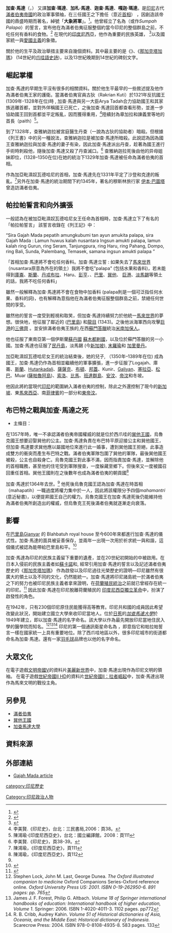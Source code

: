 {{Infobox Officeholder
| honorific-prefix    =
| honorific-suffix    =
| image               =Illustration of Gajah Mada.jpg
| imagesize           =
| smallimage          =
| caption             =加查·馬達的素描畫像 
| order               =
| office              =[[滿者伯夷|滿者伯夷]]首相 
| term_start          =1329年
| term_end            =1364年
| vicepresident       =
| viceprimeminister   =
| deputy              =
| lieutenant          =
| monarch             ={{link-en|查雅納迦拉|Jayanegara}} 、{{link-en|加亞毗濕奴瓦德哈尼|Tribhuwana Tunggadewi}}、{{link-en|哈亞·烏魯克|Hayam Wuruk}}
| president           =
| primeminister       =
| governor            =
| governor-general    =
| governor_general    =
| succeeding          =
| predecessor         =
| successor           =
| constituency        =
| majority            =
| birth_date          =1290年
| birth_place         =[[巴里島|巴里島]]
| death_date          ={{death date and age|df=yes|1364|||1290||}}
| death_place         =
| nationality         =
| party               =
| spouse              =
| relations           =
| children            =
| residence           =
| alma_mater          =
| occupation          =
| profession          =
| religion            =
| signature           =
| website             =
| footnotes           =
}}
'''加查·馬達'''（{{Lang-id|Gajah Mada}}，{{bd|1290年||1364年||}}） 又譯'''加查·瑪達'''、'''加札·馬達'''、'''迦查·馬達'''、'''嘎迦·瑪達'''。是[[印尼|印尼]]古代[[滿者伯夷帝國|滿者伯夷帝國]]的政治軍事領袖，在三任國王之下擔任{{link-en|巴迪 （印尼官位）|patih|巴迪}}（意近[[首相|首相]]） ，因創造該帝國的鼎盛時期而著名，綽號「'''大象將軍'''」。<ref name=Coedes>{{Cite book
  | last = Cœdès
  | first = George
  | authorlink = Georges Coedès
  | title = The Indianized states of Southeast Asia
  | publisher = University of Hawaii Press
  | year = 1968
  | url = https://books.google.com/books?id=iDyJBFTdiwoC
  | isbn = 9780824803681
  | access-date = 2016-11-05
  | archive-date = 2017-02-21
  | archive-url = https://web.archive.org/web/20170221060339/https://books.google.com/books?id=iDyJBFTdiwoC
  | dead-url = no
  }}</ref>{{rp|234,239}}。他曾經立了名為{{link-en|帕拉帕誓言|Palapa oath}}（或作''Sumpah Palapa''）的誓言，宣布他在為滿者伯夷征服整個約當今印尼的整個群島之前，不吃任何有香料的食物。<ref>{{cite web |url=http://digilib.pnri.go.id/uploaded_files/k003/normal/Sumpah_Palapa.pdf |title=存档副本 |accessdate=2008-02-05 |deadurl=yes |archiveurl=https://web.archive.org/web/20090220044916/http://digilib.pnri.go.id/uploaded_files/k003/normal/Sumpah_Palapa.pdf |archivedate=2009-02-20 }}</ref> 在現代的[[印度尼西亞|印度尼西亞]]，他作為重要的民族英雄， <ref>{{Cite web |url=http://www.eastjava.com/books/majapahit/html/gajah.html |title=Majapahit Story : The History of Gajah Mada |accessdate=2016-11-05 |archive-date=2017-07-20 |archive-url=https://web.archive.org/web/20170720205448/http://www.eastjava.com/books/majapahit/html/gajah.html |dead-url=yes }}</ref>以及國家統一與[[愛國主義|愛國主義]]的象徵。 

關於他的生平及政治舉措主要來自幾個資料。其中最主要的是《{{link-en|列王書|Pararaton}}》、《[[那加克塔加瑪|那加克塔加瑪]]》 (14世紀的[[爪哇語|爪哇語]][[史詩|史詩]])，以及13世紀晚期到14世紀的碑刻文字。

== 崛起掌權 ==
加查·馬達的早期生平沒有很多的相關資料。關於他生平最早的一些敘述提及他作為滿者伯夷王家的護衛。當滿者伯夷官員古狄（Rakrian Kuti）於1321年反抗國王{{link-en|查雅納迦拉|Jayanegara}} (1309年-1328年在位)時 , 加查·馬達與另一大臣Arya Tadah合力協助國王和其家族逃離首都，並對外佯稱國王已死亡，之後加查·馬達回首都查看形勢，並進一步協助國王回到首都並平定叛亂，因而獲得重用，<ref>李美賢.《印尼史》，台北：三民書局,2006：頁38。</ref>陸續封為章加拉和諫義里等地的首長（paith）<ref>陳鴻瑜‧《印度尼西亞史》，台北：國立編譯館，2008：頁111</ref>。

到了1328年，查雅納迦拉被宮庭醫生丹查（一說為古狄的協助者）暗殺。但根據《列王書》中的另一種說法，查雅納迦拉是被加查·馬達所暗殺。此說認為因為國王查雅納迦拉與加查·馬達的妻子有染，因此加查·馬達派出丹查，趁著為國王進行手術時刺殺他，隨後加查·馬達又殺了丹查滅口。<ref>李美賢.《印尼史》，頁38-39。</ref>
查雅納迦拉死後由他的异母姐妹{{link-en|加亞毗濕奴瓦德哈尼|Tribhuwana Tunggadewi}}即位，(1328–1350在位)在她的統治下1329年加查·馬達被任命為滿者伯夷的首相。

作為加亞毗濕奴瓦德哈尼的首相，加查·馬達先在1331年平定了沙登和克達的叛亂。<ref>陳鴻瑜，《印度尼西亞史》，頁111</ref>另外在加查·馬達的統治期間下約1345年，著名的穆斯林旅行家 [[伊本·巴圖塔|伊本·巴圖塔]]曾造訪滿者伯夷。

==帕拉帕誓言和向外擴張 ==

一般認為在被加亞毗濕奴瓦德哈尼女王任命為首相時，加查·馬達立下了有名的「帕拉帕誓言」 該誓言收錄在《列王記》中：

“Sira Gajah Mada pepatih amungkubumi tan ayun amukita palapa, sira Gajah Mada : Lamun huwus kalah nusantara Ingsun amukti palapa, lamun kalah ring Gurun, ring Seram, Tanjungpura, ring Haru, ring Pahang, Dompo, ring Bali, Sunda, Palembang, Temasek, samana ingsun amukti palapa ”

「首相加查·馬達將不會吃任何香料。加查·馬達立誓 : 如果失去了[[馬來世界|馬來世界]]（nusantara原意為外在的領土）我將不會吃"palapa" (包括水果和香料)，若未能得到[[摩鹿加群島|庫崙]]、[[斯蘭島|斯蘭]]、[[廖內省|丹戎布拉]]、Haru、[[彭亨|彭亨]]、{{link-en|冬坡|Dompu|冬坡}}、[[巴里島|巴里]]、[[巽他王國|巽他]]、 [[巨港|巨港]]、[[新加坡|淡馬錫]]等領土的話，我將不吃任何香料」

雖然一般解釋為加查·馬達將不會在食物中加香料 (palapa則是一個可泛指任何水果、香料的詞)，也有解釋為意指他在為滿者伯夷征服整個群島之前，禁絕任何世間的享受。

雖然他的誓言一度受到輕視和取笑，但加查·馬達持續努力於他統一[[馬來世界|馬來世界]]的夢想。很快地，他征服了鄰近的 {{link-en|Bedulu|貝杜}} ([[巴里島|巴里島]]) 和[[龍目島|龍目]] (1343)。之後他派海軍西向攻擊[[巨港|巨港]]的[[三佛齊|三佛齊]] 。並安排滿者伯夷王族的{{link-en|Adityawarman|Adityawarman}},在西[[蘇門答臘|蘇門答臘]]統治[[米南加保人|米南加保人]]。

他也征服了東南亞第一個伊斯蘭[[蘇丹國|蘇丹國]] [[蘇木都剌國|蘇木都剌國]]，以及位於蘇門答臘的另一小國。加查·馬達也征服了[[民丹島|民丹島]]，淡馬錫 (今[[新加坡|新加坡]]), [[末羅瑜|末羅瑜]]和 [[加里曼丹|加里曼丹]]。

加亞毗濕奴瓦德哈尼女王的統治結束後，她的兒子, {{link-en|哈亞·烏魯克|Hayam Wuruk}} （1350年–1389年在位) 成為國王，加查·馬達仍作為首相並繼續他的軍事擴張，進一步征服了Logajah、庫崙、[[斯蘭島|斯蘭]]、[[布魯島|Hutankadali]]、[[薩薩克人|薩薩克]]、[[布頓島|布頓]]、[[邦蓋群島|邦蓋]]、Kunir、[[康厄安群島|Galiyan]]、[[塞拉亞島|塞拉亞]]、[[松巴島|松巴]]、Muar ([[薩帕魯阿島|薩帕魯阿島]])、[[索洛島|索洛]]、[[比馬|比馬]]、[[班達群島|班達群島]]、[[安汶島|安汶]]、[[帝汶|帝汶]]和冬坡。

他因此將約當現代[[印尼|印尼]]的範圍納入滿者伯夷的控制，除此之外還控制了現今的[[新加坡|新加坡]]、東[[馬來西亞|馬來西亞]]、南[[菲律賓|菲律賓]]的一部分和[[東帝汶|東帝汶]]。

== 布巴特之戰與加查·馬達之死 ==

*主條目：{{en-link|布巴特之戰|Battle of Bubat}}

在1357年時，唯一不承認滿者伯夷帝國權威的就是位於西爪哇的[[巽他王國|巽他王國]]，烏魯克國王想要迎娶巽他的公主。加查·馬達負責在布巴特平原迎接公主和巽他國王，但加查·馬達要求巽他應以屬國地位來進行此一婚事，遭到巽他國王拒絕，此事造成雙方的衝突而產生布巴特之戰。滿者伯夷軍隊包圍了巽他的軍隊，最後巽他國王被殺，公主{{link-en|Dyah Pitaloka Citraresmi|Dyah Pitaloka Citraresmi}}也自殺身亡。烏魯克國王對此事不滿，因而指責加查·馬達，並解除他的首相職務，甚至他的住宅受到軍隊搜查，一度躲藏至鄉下。但後來又一度被國召回重任首相。巽他王國則在之後數年也成為滿者伯夷的朝貢國<ref>陳鴻瑜，《印度尼西亞史》，頁112</ref>

加查·馬達於1364年去世。<ref name=Coedes/>{{rp|240}} 他死後烏魯克國王認為加查·馬達在時首相（mahapatih）一職過度將權力集中於一人，因此將該權限分予四個''mahamantri'' (意近秘書)，以便提昇國王自己的權力。烏魯克國王在加查·馬達死後仍能維持他為滿者伯夷所創造出的權威，但烏魯克王死後滿者伯夷就逐漸走向衰落。

== 影響 ==
在[[巴里島|巴里島]]Gianyar 的 Blahbatuh royal house 至今600年來都進行加查·馬達的儀式性{{link-en|topeng|topeng|面具舞劇}}。加查·馬達的面具被妥善保存，並兩年一出現一次用於祈求統一與和諧，這個儀式被認為能帶給巴里島和平。<ref>{{cite news |title =The mask of unity |first =Trisha |last =Sertori |date =16 June 2010 |newspaper =The Jakarta Post |url =http://www.thejakartapost.com/news/2010/06/16/the-mask-unity.html |accessdate =4 May 2015 |archive-date =2016-03-05 |archive-url =https://web.archive.org/web/20160305132042/http://www.thejakartapost.com/news/2010/06/16/the-mask-unity.html |dead-url =no }}</ref>

加查·馬達為印尼的民族主義留下重要的遺產，並在20世紀初開始的{{link-en|印度尼西亞民族覺醒|Indonesian National Awakening}}中被啟用。在日本入侵前的民族主義者如[[蘇卡諾|蘇卡諾]]和{{link-en|Mohammad Yamin}}, 經常引用加查·馬達的誓言以及記述滿者伯夷歷史的《[[那加克塔加瑪|那加克塔加瑪]]》 作為啟發以及印尼過往光榮歷史的證明—印尼雖然有很廣大的領土以及不同的文化，仍然能統一。加查·馬達將印尼諸島統一於滿者伯夷之下的努力也被印尼民族主義者拿來證明，在[[荷屬東印度|荷蘭殖民統治]]之前就已曾經存在統一的印尼。<ref name="M Wood">{{cite journal|title =The Borderlands of Southeast Asia Chapter 2: Archaeology, National Histories, and National Borders in Southeast Asia|first =Michael|last =Wood|url =http://mercury.ethz.ch/serviceengine/Files/ISN/142914/ichaptersection_singledocument/54578174-4114-4470-a6d4-6fe4a4b376e3/en/Chapter+2.pdf|page =36|accessdate =4 May 2015|deadurl =yes|archiveurl =https://web.archive.org/web/20150505003223/http://mercury.ethz.ch/serviceengine/Files/ISN/142914/ichaptersection_singledocument/54578174-4114-4470-a6d4-6fe4a4b376e3/en/Chapter+2.pdf|archivedate =2015年5月5日|journal =}}</ref> 因此加查·馬達在印尼脫離荷蘭殖民的 [[印度尼西亞獨立革命|印度尼西亞獨立革命]]中，扮演了啟發性的角色。
 
在1942年，只有230個印尼原住民能獲得高等教育。印尼共和國的成員因此希望改變此狀況，開始建立國立大學來收印尼當地人。位於[[日惹|日惹]]的''[[加查馬達大學|加查馬達大學]]''於1949年建立，即以加查·馬達的名字命名。該大學以作為最先開放印尼當地住民入學的醫學院而知名。<ref>Stephen Lock, John M. Last, George Dunea. ''The Oxford illustrated companion to medicine''
Oxford Companions Series-Oxford reference online''. Oxford University Press US: 2001. ISBN 0-19-262950-6. 891 pages: pp. 765''</ref><ref>James J. F. Forest, Philip G. Altbach. ''Volume 18 of Springer international handbooks of education: International handbook of higher education, Volume 1''. Springer: 2006. ISBN 1-4020-4011-3. 1102 pages. pp772</ref><ref>R. B. Cribb, Audrey Kahin. ''Volume 51 of Historical dictionaries of Asia, Oceania, and the Middle East: Historical dictionary of Indonesia''. Scarecrow Press: 2004. ISBN 978-0-8108-4935-8. 583 pages. 133</ref> 印尼的第一個通訊衛星命名為 {{link-en|帕拉帕衛星|Palapa|帕拉帕衛星}}，即意指它和帕拉帕誓言一樣在國家統一上具有重要地位。除了西爪哇地區以外，很多印尼城市的街道都命名為加查·馬達。還有一家[[羽毛球|羽毛球]]品牌也以他的名字命名。

== 大眾文化 ==

在電子遊戲[[文明帝國V|文明帝國V]]的資料片[[文明帝國V：美麗新世界|美麗新世界]]中，加查·馬達出現作為印尼文明的領袖。
在電子遊戲[[世紀帝國II_HD|世紀帝國II HD]]的資料片[[世紀帝國II：拉者崛起|世紀帝國II：拉者崛起]]中，加查·馬達出現作為馬來文明的戰役主角。

==另參見==
*[[滿者伯夷|滿者伯夷]]
*[[巽他王國|巽他王國]]
*[[加查馬達大學|加查馬達大學]]

== 資料來源==
{{reflist}}

== 外部連結 ==
*[http://www.eastjava.com/books/majapahit/html/gajah.html Gajah Mada article]{{Wayback|url=http://www.eastjava.com/books/majapahit/html/gajah.html |date=20170720205448 }}


{{DEFAULTSORT:Mada, Gajah}}
[[Category:印尼政治人物|Category:印尼政治人物]]
[[category:印尼歷史|category:印尼歷史]]